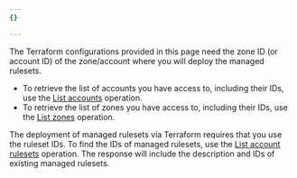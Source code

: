 ```yaml
---
{}

---
```


The Terraform configurations provided in this page need the zone ID (or account ID) of the zone/account where you will deploy the managed rulesets.

* To retrieve the list of accounts you have access to, including their IDs, use the [List accounts](/api/resources/accounts/methods/list/) operation.
* To retrieve the list of zones you have access to, including their IDs, use the [List zones](/api/resources/zones/methods/list/) operation.

The deployment of managed rulesets via Terraform requires that you use the ruleset IDs. To find the IDs of managed rulesets, use the [List account rulesets](/api/operations/listAccountRulesets) operation. The response will include the description and IDs of existing managed rulesets.

